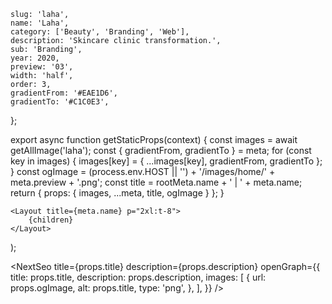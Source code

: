 
	slug: 'laha',
	name: 'Laha',
	category: ['Beauty', 'Branding', 'Web'],
	description: 'Skincare clinic transformation.',
	sub: 'Branding',
	year: 2020,
	preview: '03',
	width: 'half',
	order: 3,
	gradientFrom: '#EAE1D6',
	gradientTo: '#C1C0E3',
};

export async function getStaticProps(context) {
	const images = await getAllImage('laha');
	const { gradientFrom, gradientTo } = meta;
	for (const key in images) {
		images[key] = { ...images[key], gradientFrom, gradientTo };
	}
	const ogImage =
		(process.env.HOST || '') + '/images/home/' + meta.preview + '.png';
	const title = rootMeta.name + ' | ' + meta.name;
	return { props: { images, ...meta, title, ogImage } };
}

	<Layout title={meta.name} p="2xl:t-8">
		{children}
	</Layout>
);

<NextSeo
	title={props.title}
	description={props.description}
	openGraph={{
		title: props.title,
		description: props.description,
		images: [
			{
				url: props.ogImage,
				alt: props.title,
				type: 'png',
			},
		],
	}}
/>

<Title text="Skincare clinic transformation." sub="Laha 2020" />

<FullWidth>
	<Image {...props.images['hero']} />
</FullWidth>

<RegularWidth>
	<List
		bgColor="#000"
		borderColor="rgba(255, 255, 255, 0.2)"
		textColor="#F4F4F4"
		title="The challenge"
		items={[
			'The company can easily retain existing customers with its excellent services. However, reaching new customers was a real challenge.',
			<div space="y-3">
				<p>
					The existing brand experience was highly fragmented and outdated, and
					therefore did not resonate with the increasingly younger and more
					fashionable market.
				</p>
				<p>It became clear to us that Laha needs a full re-brand.</p>
			</div>,
		]}
	/>
</RegularWidth>

<RegularWidth>
	<Header>0 — Research</Header>
	<div text="left tc04">
		Every project starts by deeply understanding our client. We interviewed the
		owner, Dr. La Ha and her customers to uncover insights. At the end of our
		research, we did not only gathered valuable information about the business,
		but also help their team redefine their missions and core values.
	</div>
	<List
		bgColor="#0B275D"
		borderColor="transparent"
		textColor="#B1CDE0"
		title="Brand Missions"
		items={[
			'Pioneers in bringing knowledge of Cosmetic Dermatology and the importance of beautiful skin to Vietnamese customers',
			'Improves skin thereby increases confidence and the quality of life for patients',
			'Empower the beauty inside each person by awakening skin vitality in the most natural and scientific way',
			'Provides premium skin treatment services and a lifetime warranty, thus bringing long lasting beautiful skin and confidence for patients',
		]}
	/>
	<List
		bgColor="#523C30"
		borderColor="transparent"
		textColor="#E7F0DA"
		title="Brand Values"
		items={['Clinical', 'Caring', 'Premium', 'Prestige']}
	/>
	<Paragraph>
		We translated the complex brand DNA into concrete design principles that
		help guide us along the re-brand process. The delicate balance between these
		two opposing qualities defined the success of the design.
	</Paragraph>
	<Table
		title01="Functional"
		title02="Emotional"
		textColor01="#B1CDE0"
		textColor02="#E7F0DA"
		items01={[
			'Science & Efficacy',
			'Clinical',
			'Scientific',
			'Expertise & Knowledge',
			'Premium & Prestige',
		]}
		items02={[
			'Nurturing & Sustainable',
			'Elegant & Sophisticated',
			'Natural',
			'Optimistic & Confident',
			'Vitality & Rejuvenating',
		]}
	/>
</RegularWidth>

<RegularWidth>
	<Header>1 — Visual branding</Header>
	<Image
		{...props.images['brand_00']}
		caption="Our custom logo is an evolution from our previous logo with a root to Vietnamese alphabet, while evoking a sense of refreshment through playing with ligatures and diacritics. It constantly juxtaposes the highly premium with youthful contemporariness."
		captionAlignment="center"
	/>
	<ThreeColumns>
		<Image {...props.images['brand_04_A']} />
		<Image {...props.images['brand_04_A']} />
		<Image {...props.images['brand_04_A']} />
	</ThreeColumns>
	<TwoColumns>
		<Image {...props.images['brand_01']} />
		<Image {...props.images['brand_02']} />
	</TwoColumns>
	<Paragraph>
		The logo also represent different business offerings that come with
		different business lock ups.
	</Paragraph>
	<Image {...props.images['brand_03']} />
	<Paragraph>
		To communicate the brand's affinity to cutting-edge technology, we use a
		vibrant royal blue as the primary color. Off-white is used to represent the
		fashionable and softer aspect of the brand.
	</Paragraph>
	<TwoColumns>
		<Image
			{...props.images['brand_04_A']}
			caption="Secondary colors"
			captionAlignment="center"
		/>
		<Image
			{...props.images['brand_04_B']}
			caption="Gradients"
			captionAlignment="center"
		/>
	</TwoColumns>
	<TwoColumns>
		<Image
			{...props.images['brand_05']}
			caption="Texture photography"
			captionAlignment="center"
		/>
		<Image
			{...props.images['brand_06']}
			caption="Warm and light-hearted photography."
			captionAlignment="center"
		/>
	</TwoColumns>
</RegularWidth>

<RegularWidth>
	<Header>2 — Physical products</Header>
</RegularWidth>

<RegularWidth>
	<TwoColumns>
		<Image
			{...props.images['prod_00']}
			caption="Office signage"
			captionAlignment="center"
		/>
		<Image
			{...props.images['prod_01']}
			caption="Uniform"
			captionAlignment="center"
		/>
	</TwoColumns>
</RegularWidth>

<RegularWidth>
	<Image
		{...props.images['prod_02']}
		caption="Service menu and marketing brochure"
		captionAlignment="center"
	/>
</RegularWidth>

<RegularWidth>
	<TwoColumns>
		<Image {...props.images['prod_03']} />
		<Image {...props.images['prod_04']} />
	</TwoColumns>
</RegularWidth>

<Paragraph>
	Our house illustration style is representative of our ethos and allows us to
	create compelling communications that get people to stop. Soft, organic forms
	with airy and lighthearted line quality can convey both the nurturing side of
	the brand, as well as the highly-tech side of the brand.
</Paragraph>

<RegularWidth>
	<Image
		{...props.images['prod_05']}
		caption="Cosmetic product packaging"
		captionAlignment="center"
	/>
</RegularWidth>

<RegularWidth>
	<Image
		{...props.images['prod_06']}
		caption="Shopping bag"
		captionAlignment="center"
	/>
</RegularWidth>

<RegularWidth>
	<Header>3 — Digital experience</Header>
</RegularWidth>

<RegularWidth>
	<Image
		{...props.images['digi_01']}
		caption="Monogram used as Instagram display photo"
		captionAlignment="center"
	/>
</RegularWidth>

<RegularWidth>
	<Image
		{...props.images['digi_02']}
		caption="Combining illustration, photography, and typography to create compelling Instagram posts"
		captionAlignment="center"
	/>
</RegularWidth>

<RegularWidth>
	<Image
		{...props.images['digi_03']}
		caption="Homepage"
		captionAlignment="center"
	/>
</RegularWidth>

<RegularWidth>
	<Image {...props.images['digi_04']} />
</RegularWidth>

<RegularWidth>
	<Image {...props.images['digi_05']} />
</RegularWidth>
